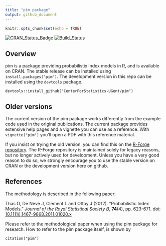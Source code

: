 ```yaml
---
title: "pim package"
output: github_document
---
```


<!-- README.md is generated from README.Rmd. Please edit that file -->

```r
knitr::opts_chunk$set(echo = TRUE)
```

[![CRAN_Status_Badge](http://www.r-pkg.org/badges/version/pim)](http://cran.r-project.org/package=pim)
[![Build_Status](https://travis-ci.org/CenterForStatistics-UGent/pim.svg?branch=master)](https://travis-ci.org/CenterForStatistics-UGent/pim)

## Overview

pim is a package providing probabilistix index models in R, and is available on CRAN. The stable release can be installed using `install.packages("pim")`. The development version in this repo can be installed using the `devtools` package. 

```
devtools::install_github("CenterForStatistics-UGent/pim")
```



## Older versions 

The current version of the pim package works differently from the example code used in the original publications. The current package provides extensive help pages and a vignette you can use as a reference. With `vignette("pim")` you'll open a PDF with this reference material.

If you insist on trying the old version, you can find this on the [R-Forge repository](https://r-forge.r-project.org/R/?group_id=1120). The R-Forge repository is maintained solely for legacy reasons, but no longer actively used for development. Unless you have a very good reason to do so, we strongly encourage you to use the stable version on CRAN or the development version here on github.

## References

The methodology is described in the following paper:

Thas O, De Neve J, Clement L and Ottoy J (2012). “Probabilistic Index
Models.” _Journal of the Royal Statistical Society B_, **74**(4), pp.
623-671. [doi: 10.1111/j.1467-9868.2011.01020.x  ](http://dx.doi.org/10.1111/j.1467-9868.2011.01020.x)

Please refer to the methodological paper when using the pim package for research. How to refer to the pim package itself, is shown by

```
citation("pim")
```
